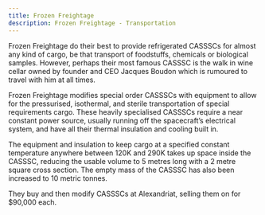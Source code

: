 ```yaml
---
title: Frozen Freightage
description: Frozen Freightage - Transportation
---
```


Frozen Freightage do their best to provide refrigerated CASSSCs for almost any kind of cargo, be that transport of foodstuffs, chemicals or biological samples. However, perhaps their most famous CASSSC is the walk in wine cellar owned by founder and CEO Jacques Boudon which is rumoured to travel with him at all times.

Frozen Freightage modifies special order CASSSCs with equipment to allow for the pressurised, isothermal, and sterile transportation of special requirements cargo. These heavily specialised CASSSCs require a near constant power source, usually running off the spacecraft’s electrical system, and have all their thermal insulation and cooling built in.

The equipment and insulation to keep cargo at a specified constant temperature anywhere between 120K and 290K takes up space inside the CASSSC, reducing the usable volume to 5 metres long with a 2 metre square cross section. The empty mass of the CASSSC has also been increased to 10 metric tonnes.

They buy and then modify CASSSCs at Alexandriat, selling them on for $90,000 each. 
